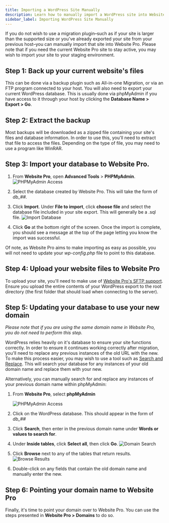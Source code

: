 ```yaml
---
title: Importing a WordPress Site Manually
description: Learn how to manually import a WordPress site into Website Pro when you don't want to use migration plugins.
sidebar_label: Importing WordPress Site Manually
---
```


If you do not wish to use a migration plugin–such as if your site is larger than the supported size or you've already exported your site from your previous host–you can manually import that site into Website Pro. Please note that if you need the current Website Pro site to stay active, you may wish to import your site to your staging environment.

## Step 1: Back up your current website's files

This can be done via a backup plugin such as All-in-one Migration, or via an FTP program connected to your host. You will also need to export your current WordPress database. This is usually done via phpMyAdmin if you have access to it through your host by clicking the **Database Name > Export > Go**.

## Step 2: Extract the backup

Most backups will be downloaded as a zipped file containing your site's files and database information. In order to use this, you'll need to extract that file to access the files. Depending on the type of file, you may need to use a program like WinRAR.

## Step 3: Import your database to Website Pro.

1. From **Website Pro**, open **Advanced Tools** > **PHPMyAdmin**.
   ![PHPMyAdmin Access](/img/4410986742679.png)

2. Select the database created by Website Pro. This will take the form of *db_##*.

3. Click **Import**. Under **File to import**, click **choose file** and select the database file included in your site export. This will generally be a .sql file.
   ![Import Database](./img/importdb.png)

4. Click **Go** at the bottom right of the screen. Once the import is complete, you should see a message at the top of the page letting you know the import was successful.

Of note, as Website Pro aims to make importing as easy as possible, you will not need to update your *wp-config.php* file to point to this database.

## Step 4: Upload your website files to Website Pro

To upload your site, you'll need to make use of [Website Pro's SFTP support](https://help.websitepro.hosting/?p=202). Ensure you upload the entire contents of your WordPress export to the root directory (the first folder that should load when connecting to the server).

## Step 5: Updating your database to use your new domain

*Please note that if you are using the same domain name in Website Pro, you do not need to perform this step.*

WordPress relies heavily on it's database to ensure your site functions correctly. In order to ensure it continues working correctly after migration, you'll need to replace any previous instances of the old URL with the new. To make this process easier, you may wish to use a tool such as [Search and Replace](https://github.com/interconnectit/Search-Replace-DB). This will search your database for any instances of your old domain name and replace them with your new.

Alternatively, you can manually search for and replace any instances of your previous domain name within phpMyAdmin:

1. From **Website Pro**, select **phpMyAdmin**

   ![PHPMyAdmin Access](/img/4410986742679.png)

2. Click on the WordPress database. This should appear in the form of *db_##*

3. Click **Search**, then enter in the previous domain name under **Words or values to search for**.

4. Under **Inside tables**, click **Select all**, then click **Go**.
   ![Domain Search](./img/domainsearch.png)

5. Click **Browse** next to any of the tables that return results.
   ![Browse Results](./img/browse.png)

6. Double-click on any fields that contain the old domain name and manually enter the new.

## Step 6: Pointing your domain name to Website Pro

Finally, it's time to point your domain over to Website Pro. You can use the steps presented in **Website Pro > Domains** to do so.